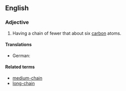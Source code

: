 ==English==

===Adjective===
{{en-adj|head=[[short]]-[[chain]]|-}}

# {{lb|en|organic chemistry|of an aliphatic compound}} Having a chain of fewer that about six [[carbon]] atoms.

====Translations====
{{trans-top|having a chain of fewer that about six carbon atoms}}
* German: {{t|de|kurzkettig}}
{{trans-mid}}
{{trans-bottom}}

====Related terms====
* [[medium-chain]]
* [[long-chain]]